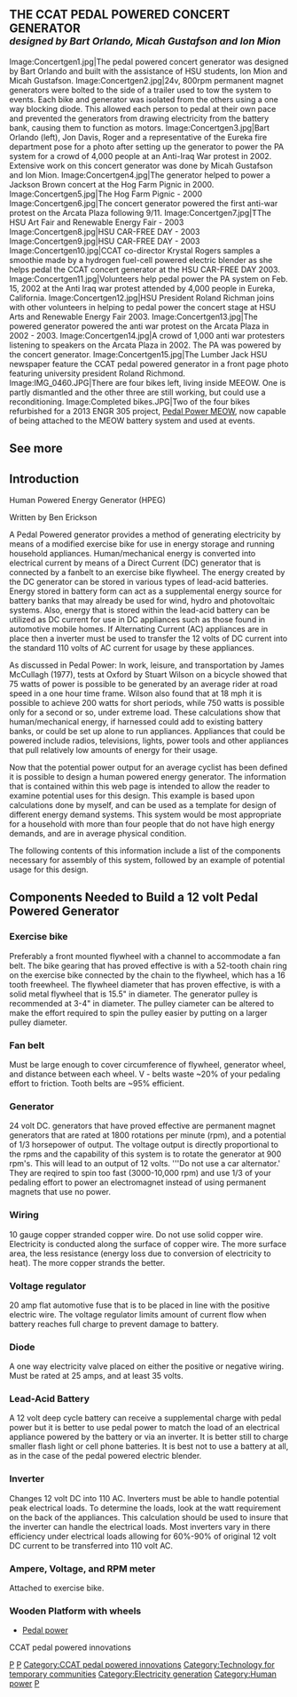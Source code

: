 ==THE CCAT PEDAL POWERED CONCERT GENERATOR <br /> <small>''designed by Bart Orlando, Micah Gustafson and Ion Mion''</small>==

<gallery>
Image:Concertgen1.jpg|The pedal powered concert generator was designed by Bart Orlando and built with the assistance of HSU students, Ion Mion and Micah Gustafson.
Image:Concertgen2.jpg|24v, 800rpm permanent magnet generators were bolted to the side of a trailer used to tow the system to events. Each bike and generator was isolated from the others using a one way blocking diode. This allowed each person to pedal at their own pace and prevented the generators from drawing electricity from the battery bank, causing them to function as motors.
Image:Concertgen3.jpg|Bart Orlando (left), Jon Davis, Roger and a representative of the Eureka fire department pose for a photo after setting up the generator to power the PA system for a crowd of 4,000 people at an Anti-Iraq War protest in 2002. Extensive work on this concert generator was done by Micah Gustafson and Ion Mion.
Image:Concertgen4.jpg|The generator helped to power a Jackson Brown concert at the Hog Farm Pignic in 2000.
Image:Concertgen5.jpg|The Hog Farm Pignic - 2000
Image:Concertgen6.jpg|The concert generator powered the first anti-war protest on the Arcata Plaza following 9/11.
Image:Concertgen7.jpg|TThe HSU Art Fair and Renewable Energy Fair - 2003
Image:Concertgen8.jpg|HSU CAR-FREE DAY - 2003
Image:Concertgen9.jpg|HSU CAR-FREE DAY - 2003
Image:Concertgen10.jpg|CCAT co-director Krystal Rogers samples a smoothie made by a hydrogen fuel-cell powered electric blender as she helps pedal the CCAT concert generator at the HSU CAR-FREE DAY 2003.
Image:Concertgen11.jpg|Volunteers help pedal power the PA system on Feb. 15, 2002 at the Anti Iraq war protest attended by 4,000 people in Eureka, California.
Image:Concertgen12.jpg|HSU President Roland Richman joins with other volunteers in helping to pedal power the concert stage at HSU Arts and Renewable Energy Fair 2003.
Image:Concertgen13.jpg|The powered generator powered the anti war protest on the Arcata Plaza in 2002 - 2003.
Image:Concertgen14.jpg|A crowd of 1,000 anti war protesters listening to speakers on the Arcata Plaza in 2002. The PA was powered by the concert generator.
Image:Concertgen15.jpg|The Lumber Jack HSU newspaper feature the CCAT pedal powered generator in a front page photo featuring university president Roland Richmond.
Image:IMG_0460.JPG|There are four bikes left, living inside MEEOW. One is partly dismantled and the other three are still working, but could use a reconditioning. 
Image:Completed bikes.JPG|Two of the four bikes refurbished for a 2013 ENGR 305 project, [[Pedal Power MEOW]], now capable of being attached to the MEOW battery system and used at events. 
</gallery>

==See more==

== Introduction ==

Human Powered Energy Generator (HPEG)

Written by Ben Erickson 

A Pedal Powered generator provides a method of generating electricity by means of a modified exercise bike for use in energy storage and running household appliances. Human/mechanical energy is converted into electrical current by means of a Direct Current (DC) generator that is connected by a fanbelt to an exercise bike flywheel. The energy created by the DC generator can be stored in various types of lead-acid batteries. Energy stored in battery form can act as a supplemental energy source for battery banks that may already be used for wind, hydro and photovoltaic systems. Also, energy that is stored within the lead-acid battery can be utilized as DC current for use in DC appliances such as those found in automotive mobile homes. If Alternating Current (AC) appliances are in place then a inverter must be used to transfer the 12 volts of DC current into the standard 110 volts of AC current for usage by these appliances.

As discussed in Pedal Power: In work, leisure, and transportation by James McCullagh (1977), tests at Oxford by Stuart Wilson on a bicycle showed that 75 watts of power is possible to be generated by an average rider at road speed in a one hour time frame. Wilson also found that at 18 mph it is possible to achieve 200 watts for short periods, while 750 watts is possible only for a second or so, under extreme load. These calculations show that human/mechanical energy, if harnessed could add to existing battery banks, or could be set up alone to run appliances. Appliances that could be powered include radios, televisions, lights, power tools and other appliances that pull relatively low amounts of energy for their usage.

Now that the potential power output for an average cyclist has been defined it is possible to design a human powered energy generator. The information that is contained within this web page is intended to allow the reader to examine potential uses for this design. This example is based upon calculations done by myself, and can be used as a template for design of different energy demand systems. This system would be most appropriate for a household with more than four people that do not have high energy demands, and are in average physical condition.

The following contents of this information include a list of the components necessary for assembly of this system, followed by an example of potential usage for this design.


== Components Needed to Build a 12 volt Pedal Powered Generator ==
===Exercise bike===
Preferably a front mounted flywheel with a channel to accommodate a fan belt. The bike gearing that has proved effective is with a 52-tooth chain ring on the exercise bike connected by the chain to the flywheel, which has a 16 tooth freewheel. The flywheel diameter that has proven effective, is with a solid metal flywheel that is 15.5" in diameter. The generator pulley is recommended at 3-4" in diameter. The pulley ciameter can be altered to make the effort required to spin the pulley easier by putting on a larger pulley diameter.

===Fan belt===
Must be large enough to cover circumference of flywheel, generator wheel, and distance between each wheel. V - belts waste ~20% of your pedaling effort to friction. Tooth belts are ~95% efficient.

===Generator===
24 volt DC. generators that have proved effective are permanent magnet generators that are rated at 1800 rotations per minute (rpm), and a potential of 1/3 horsepower of output. The voltage output is directly proportional to the rpms and the capability of this system is to rotate the generator at 900 rpm's. This will lead to an output of 12 volts.
'''Do not use a car alternator.' They are reqired to spin too fast (3000-10,000 rpm) and use 1/3 of your pedaling effort to power an 
electromagnet instead of using permanent magnets that use no power.

===Wiring===
10 gauge copper stranded copper wire. Do not use solid copper wire. Electricity is conducted along the surface of copper wire. The more surface area, the less resistance (energy loss due to conversion of electricity to heat). The more copper strands the better.

===Voltage regulator===
20 amp flat automotive fuse that is to be placed in line with the positive electric wire. The voltage regulator limits amount of current flow when battery reaches full charge to prevent damage to battery.

===Diode===
A one way electricity valve placed on either the positive or negative wiring. Must be rated at 25 amps, and at least 35 volts.

===Lead-Acid Battery===
A 12 volt deep cycle battery can receive a supplemental charge  with pedal power but it is better to use pedal power to match the load of an electrical appliance powered by the battery or via an inverter. It is better still to charge smaller flash light or cell phone batteries. It is best not to use a battery at all, as in the case of the pedal powered electric blender.

===Inverter===
Changes 12 volt DC into 110 AC. Inverters must be able to handle potential peak electrical loads. To determine the loads, look at the watt requirement on the back of the appliances. This calculation should be used to insure that the inverter can handle the electrical loads. Most inverters vary in there efficiency under electrical loads allowing for 60%-90% of original 12 volt DC current to be transferred into 110 volt AC.

===Ampere, Voltage, and RPM meter===
Attached to exercise bike.

===Wooden Platform with wheels===

{{CCATpage}}


[[Category:CCAT pedal powered innovations|P]]
[[Category:CCAT|P]]




*[[Pedal power]]
<categorytree mode=pages depth=0>CCAT pedal powered innovations</categorytree>




{{CCATpage}}
[[Category:CCAT pedal powered innovations]]
[[Category:Technology for temporary communities]]
[[Category:Electricity generation]]
[[Category:Human power]]
[[Category:CCAT|P]]